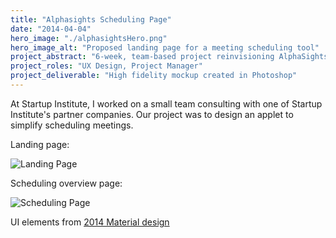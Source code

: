 ```yaml
---
title: "Alphasights Scheduling Page"
date: "2014-04-04"
hero_image: "./alphasightsHero.png"
hero_image_alt: "Proposed landing page for a meeting scheduling tool"
project_abstract: "6-week, team-based project reinvisioning AlphaSights' client portal."
project_roles: "UX Design, Project Manager"
project_deliverable: "High fidelity mockup created in Photoshop"
---
```

At Startup Institute, I worked on a small team consulting with one of Startup Institute's partner companies. Our project was to design an applet to simplify scheduling meetings.

Landing page:

![Landing Page](../../src/images/alphasights/AS1.png)

Scheduling overview page:

![Scheduling Page](../../src/images/alphasights/AS2.png)

UI elements from [2014 Material design](https://material.io)
